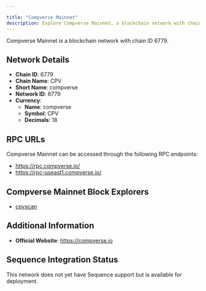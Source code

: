 ```yaml
---

title: "Compverse Mainnet"
description: Explore Compverse Mainnet, a blockchain network with chain ID 6779. Learn about its native currency, compverse, and how to interact with the network.
---
```




Compverse Mainnet is a blockchain network with chain ID 6779.

## Network Details

- **Chain ID**: 6779
- **Chain Name**: CPV
- **Short Name**: compverse
- **Network ID**: 6779
- **Currency**: 
  - **Name**: compverse
  - **Symbol**: CPV
  - **Decimals**: 18

## RPC URLs

Compverse Mainnet can be accessed through the following RPC endpoints:

- https://rpc.compverse.io/
- https://rpc-useast1.compverse.io/

## Compverse Mainnet Block Explorers

- [cpvscan](https://scan.compverse.io)

## Additional Information

- **Official Website**: https://compverse.io

## Sequence Integration Status

This network does not yet have Sequence support but is available for deployment.
